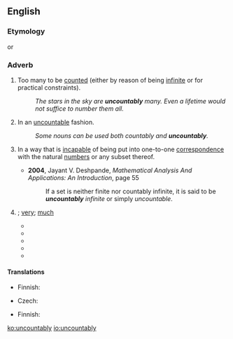 ==English==

===Etymology===
{{suffix|uncountable|ly|lang=en}} or {{prefix|un|countably|lang=en}}

===Adverb===
{{en-adv|-}}

# Too many to be [[count]]ed (either by reason of being [[infinite]] or for practical constraints).
#: ''The stars in the sky are '''uncountably''' many. Even a lifetime would not suffice to number them all.''
# {{label|en|grammar}} In an [[uncountable]] fashion.
#: ''Some nouns can be used both countably and '''uncountably'''.''
# {{label|en|mathematics}} In a way that is [[incapable]] of being put into one-to-one [[correspondence]] with the natural [[number]]s or any subset thereof.
#* '''2004''', Jayant V. Deshpande, ''Mathematical Analysis And Applications: An Introduction'', page 55
#*: If a set is neither finite nor countably infinite, it is said to be '''''uncountably''' infinite'' or simply ''uncountable''.
# {{non-gloss definition|Used as a general intensifier of amounts and quantities}}; [[very]]; [[much]]
#* {{quote-news|title=Systems Easily Tripped in Error Bring Death in a Lake, Warning Us of...|work=Los Angeles Times|date=Jul 6, 1988|passage=And the dimensions of death that can result from such systems tripped in error, or through misperceptions of reality, are '''uncountably''' greater than those}}
#* {{quote-news|title=Unplugging A Diverse Bit Of Cable TV|work=New York Times|date=Sep 20, 1990|passage=a host of other producers fear that a vital link to New York's '''uncountably''' diverse populations is about to be cut.}}
#* {{quote-news|title=Vapors And Serenity|work=Newsweek|date=Dec 29, 1997|passage=And the memory of man runneth not to a year when there was an episode of disproportion comparable to the planet-wide vapors occasioned by one of the year's '''uncountably''' numerous automobile accidents, this one in Paris.}}
#* {{quote-book|section=Orality in Politics|title=Technology, Literacy and the Evolution of Society|page=185|author=Geoffrey Hawthorn|coauthors=David R. Olson, Michael Cole, editors|year=2006|passage=and the sheer quantity of material is '''uncountably''' greater}}
#* {{quote-news|title=Hippie and redneck show is equal parts insane, inane|work=Boston Globe|date=Jan 17|year=2007|passage=Stories of road travel in the United States have taken '''uncountably''' many forms, from John Steinbeck's "Travels With Charley" and Jack Kerouac's "On the Road" to "Little Miss Sunshine".}}

====Translations====
{{trans-top|too many to be counted}}
* Finnish: {{t|fi|lukemattoman}}
{{trans-mid}}
{{trans-bottom}}

{{trans-top|in mathematics}}
* Czech: {{t|cs|nespočetně}}
{{trans-mid}}
* Finnish: {{t|fi|numeroitumattomasti}}
{{trans-bottom}}

[[ko:uncountably]]
[[io:uncountably]]